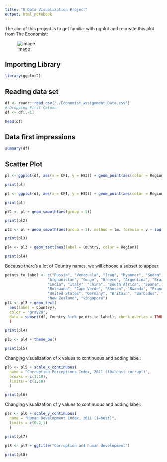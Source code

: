 ```yaml
---
title: "R Data Visualization Project"
output: html_notebook
---
```


The aim of this project is to get familiar with ggplot and recreate this plot from The Economist:

![image](./Economist1.png)





## Importing Library
```r
library(ggplot2)
```

## Reading data set
```r
df <- readr::read_csv("./Economist_Assignment_Data.csv")
# Dropping First Column
df <- df[,-1]
```
```r
head(df)
```
## Data first impressions
```r
summary(df)
```
## Scatter Plot
```r
pl <- ggplot(df, aes(x = CPI, y = HDI)) + geom_point(aes(color = Region))
```
```r
print(pl)
```

```r
pl <- ggplot(df, aes(x = CPI, y = HDI)) + geom_point(aes(color = Region), shape = 1, size = 4)
```
```r
print(pl)
```
```r
pl2 <- pl + geom_smooth(aes(group = 1))
```
```r
print(pl2)
```
```r
pl3 <- pl + geom_smooth(aes(group = 1), method = lm, formula = y ~ log(x), se = FALSE, color = "red")
```
```r
print(pl3)
```
```r
pl4 <- pl3 + geom_text(aes(label = Country, color = Region)) 
```
```r
print(pl4)
```
Because there's a lot of Country names, we will choose a subset to appear:

```r
points_to_label <- c("Russia", "Venezuela", "Iraq", "Myanmar", "Sudan",
                   "Afghanistan", "Congo", "Greece", "Argentina", "Brazil",
                   "India", "Italy", "China", "South Africa", "Spane",
                   "Botswana", "Cape Verde", "Bhutan", "Rwanda", "France",
                   "United States", "Germany", "Britain", "Barbados", "Norway", "Japan",
                   "New Zealand", "Singapore")
pl4 <- pl3 + geom_text(
  aes(label = Country), 
  color = "gray20",
  data = subset(df, Country %in% points_to_label), check_overlap = TRUE)
  ) 
```
```r
print(pl4)
```
```r
pl5 <- pl4 + theme_bw()
```
```r
print(pl5)
```
Changing visualization of x values to continuous and adding label:
```r
pl6 <- pl5 + scale_x_continuous(
  name = "Corruption Perceptions Index, 2011 (10=least corrupt)",
  breaks = c(1:10),
  limits = c(1,10)
  )
```
```r
print(pl6)
```
Changing visualization of y values to continuous and adding label:
```r
pl7 <- pl6 + scale_y_continuous(
  name = "Human Development Index, 2011 (1=best)",
  limits = c(0.2,1)
  )
```
```r
print(pl7)
```
```r
pl8 <- pl7 + ggtitle("Corruption and human development")
```
```r
print(pl8)
```


